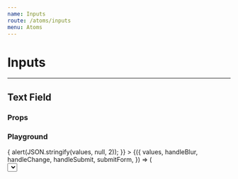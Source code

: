 ```yaml
---
name: Inputs
route: /atoms/inputs
menu: Atoms
---
```







# Inputs

---

## Text Field

### Props

<Props of={TextField} />

### Playground

<Playground>
  <div className='metro custom-pg'>
    <ThemeContext.Provider theme={theme}>
      <Formik
        initialValues={{
          text: '',
          email: '',
          phone: '',
          select: '',
        }}
        validationSchema={Schema}
        onSubmit={(values) => {
          alert(JSON.stringify(values, null, 2));
        }}
      >
        {({
          values,
          handleBlur,
          handleChange,
          handleSubmit,
          submitForm,
        }) => (
          <Form onSubmit={handleSubmit}>
            <Field
              id='text-field'
              label='Plain text'
              name='text'
              type='text'
              placeholder='Enter some characters'
              component={TextField}
            />
            <Field
              id='email-field'
              label='Email'
              name='email'
              type='email'
              placeholder='Enter your email'
              component={TextField}
            />
            <Field
              id='phone-email'
              label='Phone'
              name='phone'
              type='phone'
              placeholder='Enter your phone'
              component={TextField}
            />
            <Select
              id='select-field'
              name='select'
              label='Select an option'
              value={values.select}
              options={options}
              onChange={handleChange}
              onBlur={handleBlur}
            />
            <Button variant="primary" type="submit">Submit</Button>
            <Checkbox type="checkbox" label="Check me out"> </Checkbox>
            </Form>
        )}
      </Formik>
    </ThemeContext.Provider>
  </div>
</Playground>